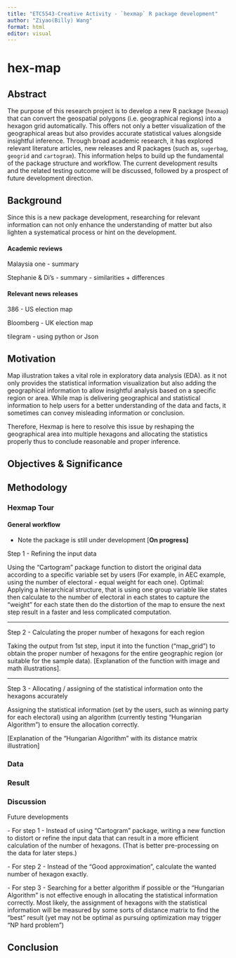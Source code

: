```yaml
---
title: "ETC5543-Creative Activity - `hexmap` R package development"
author: "Ziyao(Billy) Wang"
format: html
editor: visual
---
```


# hex-map

## Abstract

The purpose of this research project is to develop a new R package (`hexmap`) that can convert the geospatial polygons (i.e. geographical regions) into a hexagon grid automatically. This offers not only a better visualization of the geographical areas but also provides accurate statistical values alongside insightful inference. Through broad academic research, it has explored relevant literature articles, new releases and R packages (such as, `sugerbag`, `geogrid` and `cartogram`). This information helps to build up the fundamental of the package structure and workflow. The current development results and the related testing outcome will be discussed, followed by a prospect of future development direction.

## Background

Since this is a new package development, researching for relevant information can not only enhance the understanding of matter but also lighten a systematical process or hint on the development. 

#### Academic reviews

Malaysia one - summary

Stephanie & Di's - summary - similarities + differences

#### Relevant news releases

386 - US election map

Bloomberg - UK election map

tilegram - using python or Json

## Motivation

Map illustration takes a vital role in exploratory data analysis (EDA). as it not only provides the statistical information visualization but also adding the geographical information to allow insightful analysis based on a specific region or area. While map is delivering geographical and statistical information to help users for a better understanding of the data and facts, it sometimes can convey misleading information or conclusion.

Therefore, Hexmap is here to resolve this issue by reshaping the geographical area into multiple hexagons and allocating the statistics properly thus to conclude reasonable and proper inference.

## Objectives & Significance

## Methodology

### Hexmap Tour

#### General workflow

-   Note the package is still under development \[**On progress\]**

Step 1 - Refining the input data

Using the "Cartogram" package function to distort the original data according to a specific variable set by users (For example, in AEC example, using the number of electoral - equal weight for each one). Optimal: Applying a hierarchical structure, that is using one group variable like states then calculate to the number of electoral in each states to capture the "weight" for each state then do the distortion of the map to ensure the next step result in a faster and less complicated computation.

------------------------------------------------------------------------

Step 2 - Calculating the proper number of hexagons for each region

Taking the output from 1st step, input it into the function ("map_grid") to obtain the proper number of hexagons for the entire geographic region (or suitable for the sample data). \[Explanation of the function with image and math illustrations\].

------------------------------------------------------------------------

Step 3 - Allocating / assigning of the statistical information onto the hexagons accurately

Assigning the statistical information (set by the users, such as winning party for each electoral) using an algorithm (currently testing "Hungarian Algorithm") to ensure the allocation correctly.

\[Explanation of the "Hungarian Algorithm" with its distance matrix illustration\]

### Data

### Result

### Discussion

Future developments

\- For step 1 - Instead of using "Cartogram" package, writing a new function to distort or refine the input data that can result in a more efficient calculation of the number of hexagons. (That is better pre-processing on the data for later steps.)

\- For step 2 - Instead of the "Good approximation", calculate the wanted number of hexagon exactly.

\- For step 3 - Searching for a better algorithm if possible or the "Hungarian Algorithm" is not effective enough in allocating the statistical information correctly. Most likely, the assignment of hexagons with the statistical information will be measured by some sorts of distance matrix to find the "best" result (yet may not be optimal as pursuing optimization may trigger "NP hard problem")

## Conclusion
